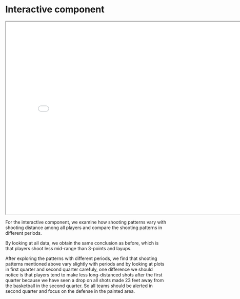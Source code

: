 # Interactive component

<iframe src="docs/docs/index.html" width="800" height="600"></iframe>


For the interactive component, we examine how shooting patterns vary with shooting distance among all players and compare the shooting patterns in different periods.

By looking at all data, we obtain the same conclusion as before, which is that players shoot less mid-range than 3-points and layups.

After exploring the patterns with different periods, we find that shooting patterns mentioned above vary slightly with periods and by looking at plots in first quarter and second quarter carefuly, one difference we should notice is that players tend to make less long-distanced shots after the first quarter because we have seen a drop on all shots made 23 feet away from the basketball in the second quarter. So all teams should be alerted in second quarter and focus on the defense in the painted area.